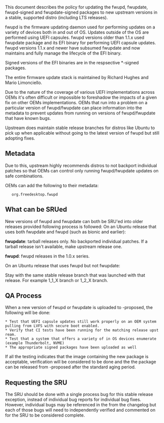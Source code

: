 This document describes the policy for updating the fwupd, fwupdate, fwupd-signed and fwupdate-signed packages to new upstream versions in a stable, supported distro (including LTS releases).

fwupd is the firmware updating daemon used for performing updates on a variety of devices both in and out of OS.  Updates outside of the OS are performed using UEFI capsules.
fwupd versions older than 1.1.x used fwupdate package and its EFI binary for performing UEFI capsule updates.
fwupd versions 1.1.x and newer have subsumed fwupdate and now maintains and fully manage the lifecycle of the EFI binary.

Signed versions of the EFI binaries are in the respsective *-signed packages.

The entire firmware update stack is maintained by Richard Hughes and Mario Limonciello.

Due to the nature of the coverage of various UEFI implementations across OEMs it's often difficult or impossible to foreshadow the impacts of a given fix on other OEMs implementations.  OEMs that run into a problem on a particular version of fwupd/fwupdate can place information into the metadata to prevent updates from running on versions of fwupd/fwupdate that have known bugs.

Upstream does maintain stable release branches for distros like Ubuntu to pick up when applicable without going to the latest version of fwupd but still adopting fixes.

== Metadata ==
Due to this, upstream highly recommends distros to not backport individual patches so that OEMs can control only running fwupd/fwupdate updates on safe combinations.

OEMs can add the following to their metadata:

<requires>

    <id compare="ge" version="12">org.freedesktop.fwupd</id>

</requires>


== What can be SRUed ==

New versions of fwupd and fwupdate can both be SRU'ed into older releases provided following process is followed:
On an Ubuntu release that uses both fwupdate and fwupd (such as bionic and earlier):

'''fwupdate''':
tarball releases only.  No backported individual patches.  If a tarball release isn't available, make upstream release one.

'''fwupd''':
fwupd releases in the 1.0.x series.

On an Ubuntu release that uses fwupd but not fwupdate:

Stay with the same stable release branch that was launched with that release.
For example 1_1_X branch or 1_2_X branch.

== QA Process ==

When a new version of fwupd or fwupdate is uploaded to -proposed, the following will be done:

 * Test that UEFI capsule updates still work properly on an OEM system pulling from LVFS with secure boot enabled.
 * Verify that CI tests have been running for the matching release upstream.
 * Test that a system that offers a variety of in OS devices enumerate (example Thunderbolt, NVME)
 * The appropriate signed packages have been uploaded as well

If all the testing indicates that the image containing the new package is acceptable, verification will be considered to be done and the the package can be released from -proposed after the standard aging period.

== Requesting the SRU ==

The SRU should be done with a single process bug for this stable release exception, instead of individual bug reports for individual bug fixes. However, individual bugs may be referenced in the from the changelog but each of those bugs will need to independently verified and commented on for the SRU to be considered complete.


